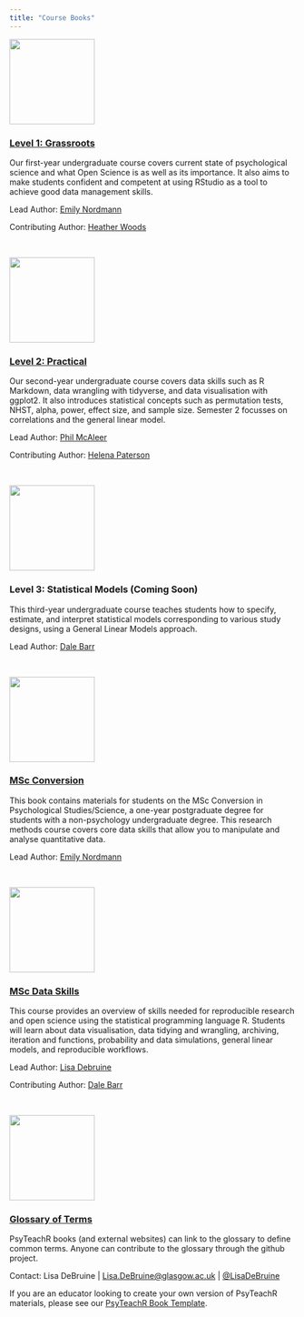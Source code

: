 ```yaml
---
title: "Course Books"
---
```


<style>
  br { clear: both; }
  a.logo {
    display: block;
    width: 25%;
    max-width: 150px;
    min-width: 50px;
    float: left;
    margin-right: 10px;
  }
</style>

<div class="level">
<div class="column-left">
<a href="/ug1-practical/"><img src="img/L1.png" class="left" width=150></a>
</div>

<div class="column-right">

### [Level 1: Grassroots](/ug1-practical/)

Our first-year undergraduate course covers current state of psychological science and what Open Science is as well as its importance. It also aims to make students confident and competent at using RStudio as a tool to achieve good data management skills.

Lead Author: [Emily Nordmann](https://www.gla.ac.uk/schools/psychology/staff/emilynordmann/)

Contributing Author: [Heather Woods](https://www.gla.ac.uk/schools/psychology/staff/heatherwoods/)

</div>
</div>

<br/>

<div class="level">
<div class="column-left">
<a href="https://philmcaleer.github.io/ug2-practical/"><img src="img/L2.png" width=150></a>
</div>

<div class="column-right">

### [Level 2: Practical](https://philmcaleer.github.io/ug2-practical/)

Our second-year undergraduate course covers data skills such as R Markdown, data wrangling with tidyverse, and data visualisation with ggplot2. It also introduces statistical concepts such as permutation tests, NHST, alpha, power, effect size, and sample size. Semester 2 focusses on correlations and the general linear model.

Lead Author: [Phil McAleer](https://www.gla.ac.uk/schools/psychology/staff/philipmcaleer)

Contributing Author: [Helena Paterson](https://www.gla.ac.uk/schools/psychology/staff/helenapaterson/)

</div>
</div>

<br/>

<div class="level">
<div class="column-left">
<a href="/ug3-stats/"><img src="img/L3.png" width=150></a>
</div>

<div class="column-right">

### Level 3: Statistical Models (Coming Soon)

This third-year undergraduate course teaches students how to specify, estimate, and interpret statistical models corresponding to various study designs, using a General Linear Models approach.

Lead Author: [Dale Barr](https://www.gla.ac.uk/researchinstitutes/neurosciencepsychology/staff/dalebarr/)

</div>
</div>

<br/>

<div class="level">
<div class="column-left">
<a href="/msc-conv-f2f/"><img src="img/msc_conv.png" width=150> 
</div>

<div class="column-right">

### [MSc Conversion](/msc-conv-f2f/)

This book contains materials for students on the MSc Conversion in Psychological Studies/Science, a one-year postgraduate degree for students with a non-psychology undergraduate degree. This research methods course covers core data skills that allow you to manipulate and analyse quantitative data.

Lead Author: [Emily Nordmann](https://www.gla.ac.uk/schools/psychology/staff/emilynordmann/)

</div>
</div>

<br/>

<div class="level">
<div class="column-left">
<a href="/msc-data-skills/"><img src="img/msc_ds.png" width=150></a>
</div>

<div class="column-right">

### [MSc Data Skills](/msc-data-skills/)

This course provides an overview of skills needed for reproducible research and open science using the statistical programming language R. Students will learn about data visualisation, data tidying and wrangling, archiving, iteration and functions, probability and data simulations, general linear models, and reproducible workflows.

Lead Author: [Lisa Debruine](https://www.gla.ac.uk/researchinstitutes/neurosciencepsychology/staff/lisadebruine/)

Contributing Author: [Dale Barr](https://www.gla.ac.uk/researchinstitutes/neurosciencepsychology/staff/dalebarr/)

</div>
</div>

<br/>

<div class="level">
<div class="column-left">
<a href="/glossary/"><img src="img/glossary.png" width=150></a>
</div>

### [Glossary of Terms](/glossary/)

PsyTeachR books (and external websites) can link to the glossary to define common terms. Anyone can contribute to the glossary through the github project.

Contact: Lisa DeBruine | 
<a href="mailto:Lisa.DeBruine@glasgow.ac.uk?subject=PsyTeachR%20Glossary">Lisa.DeBruine@glasgow.ac.uk</a> | 
[&commat;LisaDeBruine](https://twitter.com/LisaDeBruine)

If you are an educator looking to create your own version of PsyTeachR materials, please see our [PsyTeachR Book Template](https://psyteachr.github.io/book-template).

</div>
</div>


